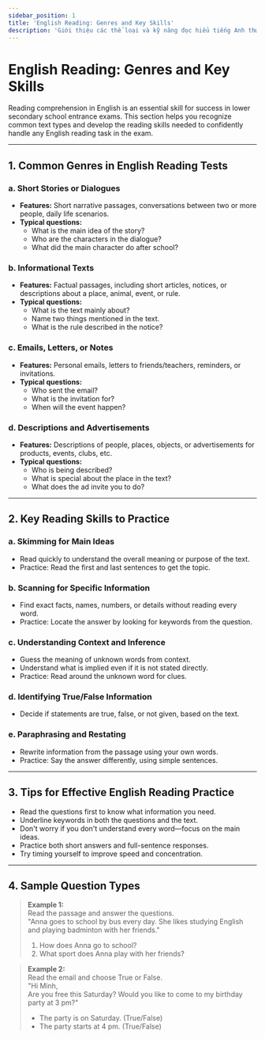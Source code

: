 ```yaml
---
sidebar_position: 1
title: 'English Reading: Genres and Key Skills'
description: 'Giới thiệu các thể loại và kỹ năng đọc hiểu tiếng Anh thường gặp trong đề thi tuyển sinh lớp 6 THCS chuyên.'
---
```


# English Reading: Genres and Key Skills

Reading comprehension in English is an essential skill for success in lower secondary school entrance exams. This section helps you recognize common text types and develop the reading skills needed to confidently handle any English reading task in the exam.

---

## 1. Common Genres in English Reading Tests

### a. Short Stories or Dialogues

- **Features:** Short narrative passages, conversations between two or more people, daily life scenarios.
- **Typical questions:**  
  - What is the main idea of the story?
  - Who are the characters in the dialogue?
  - What did the main character do after school?

### b. Informational Texts

- **Features:** Factual passages, including short articles, notices, or descriptions about a place, animal, event, or rule.
- **Typical questions:**  
  - What is the text mainly about?
  - Name two things mentioned in the text.
  - What is the rule described in the notice?

### c. Emails, Letters, or Notes

- **Features:** Personal emails, letters to friends/teachers, reminders, or invitations.
- **Typical questions:**  
  - Who sent the email?
  - What is the invitation for?
  - When will the event happen?

### d. Descriptions and Advertisements

- **Features:** Descriptions of people, places, objects, or advertisements for products, events, clubs, etc.
- **Typical questions:**  
  - Who is being described?
  - What is special about the place in the text?
  - What does the ad invite you to do?

---

## 2. Key Reading Skills to Practice

### a. Skimming for Main Ideas

- Read quickly to understand the overall meaning or purpose of the text.
- Practice: Read the first and last sentences to get the topic.

### b. Scanning for Specific Information

- Find exact facts, names, numbers, or details without reading every word.
- Practice: Locate the answer by looking for keywords from the question.

### c. Understanding Context and Inference

- Guess the meaning of unknown words from context.
- Understand what is implied even if it is not stated directly.
- Practice: Read around the unknown word for clues.

### d. Identifying True/False Information

- Decide if statements are true, false, or not given, based on the text.

### e. Paraphrasing and Restating

- Rewrite information from the passage using your own words.
- Practice: Say the answer differently, using simple sentences.

---

## 3. Tips for Effective English Reading Practice

- Read the questions first to know what information you need.
- Underline keywords in both the questions and the text.
- Don't worry if you don't understand every word—focus on the main ideas.
- Practice both short answers and full-sentence responses.
- Try timing yourself to improve speed and concentration.

---

## 4. Sample Question Types

> **Example 1:**  
> Read the passage and answer the questions.  
> "Anna goes to school by bus every day. She likes studying English and playing badminton with her friends."  
> 1. How does Anna go to school?  
> 2. What sport does Anna play with her friends?

> **Example 2:**  
> Read the email and choose True or False.  
> "Hi Minh,  
> Are you free this Saturday? Would you like to come to my birthday party at 3 pm?"  
> - The party is on Saturday. (True/False)  
> - The party starts at 4 pm. (True/False)
